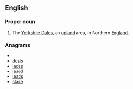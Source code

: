 {{also|dales}}
==English==
{{wikipedia|Yorkshire Dales}}

===Proper noun===
{{en-proper noun}} {{pluralonly}}

# The [[Yorkshire Dales]], an [[upland]] area, in Northern [[England]].

===Anagrams===
* {{alphagram|adels}}
* [[deals#English|deals]]
* [[lades#English|lades]]
* [[lased#English|lased]]
* [[leads#English|leads]]
* [[slade#English|slade]]